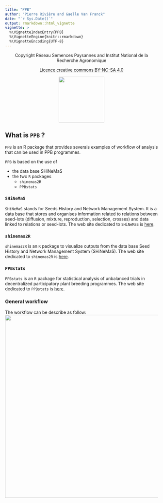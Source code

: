 ```yaml
---
title: "PPB"
author: "Pierre Rivière and Gaelle Van Franck"
date: "`r Sys.Date()`"
output: rmarkdown::html_vignette
vignette: >
  %\VignetteIndexEntry{PPB}
  %\VignetteEngine{knitr::rmarkdown}
  %\VignetteEncoding{UTF-8}
---
```


<center>
Copyright Réseau Semences Paysannes and Institut National de la Recherche Agronomique

[Licence creative commons BY-NC-SA 4.0](https://creativecommons.org/licenses/by-nc-sa/4.0/)

<img src="figures/cc-by-nc-sa.png" width="150px" />

</center>

## What is `PPB` ?

`PPB` is an R package that provides severals examples of workflow of analysis that can be used in PPB programmes.

`PPB` is based on the use of

- the data base SHiNeMaS
- the two `R` packages
    + `shinemas2R`
    + `PPBstats`

### `SHiNeMaS`
`SHiNeMaS` stands for Seeds History and Network Management System.
It is a data base that stores and organises information related to relations between seed-lots (diffusion, mixture, reproduction, selection, crosses) and data linked to relations or seed-lots.
The web site dedicated to `SHiNeMaS` is [here](http://moulon.inra.fr/index.php/en/tranverse-team/atelier-de-bioinformatique/projects/181).


### `shinemas2R`
`shinemas2R` is an `R` package to visualize outputs from the data base Seed History and Network Management System (SHiNeMaS).
The web site dedicated to `shinemas2R` is [here](https://github.com/priviere/shinemas2R).


### `PPBstats`
`PPBstats` is an `R` package for statistical analysis of unbalanced trials in decentralized participatory plant breeding programmes.
The web site dedicated to `PPBstats` is [here](https://github.com/priviere/PPBstats).

### General workflow

The workflow can be describe as follow:
<center>
<img src="figures/workflow.png" width="600px" />
</center>



